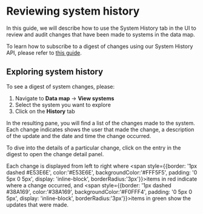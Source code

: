 
# Reviewing system history

In this guide, we will describe how to use the System History tab in the UI to review and audit changes that have been made to systems in the data map.

<Callout emoji="" type="info">To learn how to subscribe to a digest of changes using our System History API, please refer to [this guide](/dev-docs/api/system-history-api).</Callout>

## Exploring system history

To see a digest of system changes, please:

1. Navigate to **Data map** → **View systems**
2. Select the system you want to explore
3. Click on the **History** tab

In the resulting pane, you will find a list of the changes made to the system. Each change indicates shows the user that made the change, a description of the update and the date and time the change occurred. 

<Screenshot img="/docs/assets/img/tutorials/history-viewer.gif" description="Viewing system history" />

To dive into the details of a particular change, click on the entry in the digest to open the change detail panel.

Each change is displayed from left to right where <span style={{border: '1px dashed #E53E6E', color:'#E53E6E', backgroundColor:'#FFF5F5', padding: '0 5px 0 5px', display: 'inline-block', borderRadius:'3px'}}>items in red</span> indicate where a change occurred, and <span style={{border: '1px dashed #38A169', color:'#38A169', backgroundColor:'#F0FFF4', padding: '0 5px 0 5px', display: 'inline-block', borderRadius:'3px'}}>items in green</span> show the updates that were made.

<Screenshot img="/docs/assets/img/tutorials/diff-view-history.gif" description="Viewing system changes" />